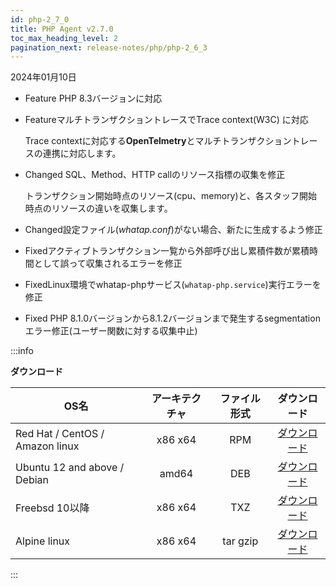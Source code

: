 ```yaml
---
id: php-2_7_0
title: PHP Agent v2.7.0
toc_max_heading_level: 2
pagination_next: release-notes/php/php-2_6_3
---
```


2024年01月10日

-   <Status>Feature</Status> PHP 8.3バージョンに対応

-   <Status>Feature</Status>マルチトランザクショントレースでTrace context(W3C) に対応

    Trace contextに対応する**OpenTelmetry**とマルチトランザクショントレースの連携に対応します。

-   <Status>Changed</Status> SQL、Method、HTTP callのリソース指標の収集を修正

    トランザクション開始時点のリソース(cpu、memory)と、各スタッフ開始時点のリソースの違いを収集します。

-   <Status>Changed</Status>設定ファイル(<em>whatap.conf</em>)がない場合、新たに生成するよう修正

-   <Status>Fixed</Status>アクティブトランザクション一覧から外部呼び出し累積件数が累積時間として誤って収集されるエラーを修正

-   <Status>Fixed</Status>Linux環境でwhatap-phpサービス(<code>whatap-php.service</code>)実行エラーを修正

-   <Status>Fixed</Status> PHP 8.1.0バージョンから8.1.2バージョンまで発生するsegmentationエラー修正(ユーザー関数に対する収集中止)

:::info

**ダウンロード**

| OS名                             | アーキテクチャ |  ファイル形式  |                                    ダウンロード                                   |
| ------------------------------- | :-----: | :------: | :-------------------------------------------------------------------------: |
| Red Hat / CentOS / Amazon linux | x86 x64 |    RPM   | [ダウンロード](http://repo.whatap.io/centos/6/x86_64/whatap-php-2.7-0.x86_64.rpm) |
| Ubuntu 12 and above / Debian    |  amd64  |    DEB   |  [ダウンロード](http://repo.whatap.io/debian/unstable/whatap-php_2.7.0_amd64.deb) |
| Freebsd 10以降                    | x86 x64 |    TXZ   |       [ダウンロード](http://repo.whatap.io/freebsd/10/whatap-php-2.7.0.txz)       |
| Alpine linux                    | x86 x64 | tar gzip |    [ダウンロード](http://repo.whatap.io/alpine/x86_64/whatap-php-2.7.0.tar.gz)    |

:::
 

